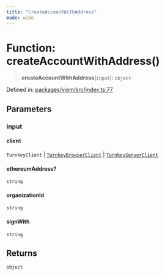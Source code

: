 ```yaml
---
title: "CreateAccountWithAddress"
mode: wide
---
```

  
# Function: createAccountWithAddress()

> **createAccountWithAddress**(`input`): `object`

Defined in: [packages/viem/src/index.ts:77](https://github.com/tkhq/sdk/blob/main/packages/viem/src/index.ts#L77)

## Parameters

### input

#### client

`TurnkeyClient` \| [`TurnkeyBrowserClient`](../../../sdk-browser/index/TurnkeyBrowserClient/readme) \| [`TurnkeyServerClient`](../../../sdk-server/index/TurnkeyServerClient/readme)

#### ethereumAddress?

`string`

#### organizationId

`string`

#### signWith

`string`

## Returns

`object`
